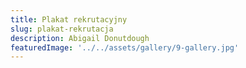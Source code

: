 ---
title: Plakat rekrutacyjny
slug: plakat-rekrutacja
description: Abigail Donutdough
featuredImage: '../../assets/gallery/9-gallery.jpg'
---


